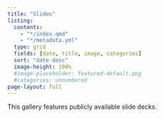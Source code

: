 ```yaml
---
title: "Slides"
listing:
  contents:
    - "*/index.qmd"
    - "*/metadata.yml"
  type: grid
  fields: [date, title, image, categories]
  sort: "date desc"
  image-height: 100%
  #image-placeholder: featured-default.png
  #categories: unnumbered 
page-layout: full
---
```


This gallery features publicly available slide decks.

